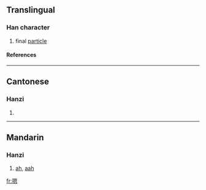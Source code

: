 ==Translingual==
===Han character===
{{Han char|rn=30|rad=口|as=10|sn=13|four=6603<sub>0</sub>|canj=口田大心 (RWKP)}}
# final [[particle]]
====References====
{{Han ref|kx=0204.111|hdz=10668.030|uh=55EF|ud=21999|bh=B6E2|bd=46818}}
----
==Cantonese==
===Hanzi===
{{yue-hanzi|jyut=|y=ng2}}
# {{defn|Cantonese}}
----
==Mandarin==
===Hanzi===
{{cmn-hanzi|pin=[[ēn]] ([[en1]]) [[ng]] ([[ng4]])|wg=<sup>4</sup>}}
#[[ah]], [[aah]]

[[fr:嗯]]